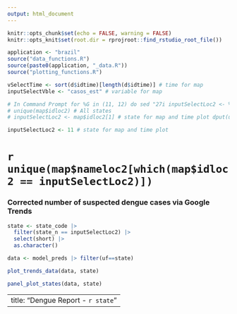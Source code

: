 ```yaml
---
output: html_document
---
```


```r
knitr::opts_chunk$set(echo = FALSE, warning = FALSE)
knitr::opts_knit$set(root.dir = rprojroot::find_rstudio_root_file())
```

```r
application <- "brazil"
source("data_functions.R")
source(paste0(application, "_data.R"))
source("plotting_functions.R")

```


```r
vSelectTime <- sort(d$idtime)[length(d$idtime)] # time for map
inputSelectVble <- "casos_est" # variable for map

# In Command Prompt for %G in (11, 12) do sed "27i inputSelectLoc2 <- %G"  C:\dengue-tracker\dengue-report-base.Rmd >  C:\dengue-tracker\dengue-report-%G.Rmd
# unique(map$idloc2) # All states
# inputSelectLoc2 <- map$idloc2[1] # state for map and time plot dput(unique(map$idloc2))

inputSelectLoc2 <- 11 # state for map and time plot
```

# `r unique(map$nameloc2[which(map$idloc2 == inputSelectLoc2)])`

<!--```{r, echo = FALSE}
#mapF <- fnMapFiltered(vSelectTime, inputSelectLoc2, inputSelectVble)
#dF <- fnDFiltered(inputSelectVble, mapF) # Select vble and locations in mapF (in state)
```
-->
<!---
### Dengue and Google trends in each state (now cases each municipality)

 # ```{r, echo = FALSE}
# fnTimeplot(dF)
# ```
-->

### Corrected number of suspected dengue cases via Google Trends

```r
state <- state_code |>
  filter(state_n == inputSelectLoc2) |>
  select(short) |>
  as.character()

data <- model_preds |> filter(uf==state)

plot_trends_data(data, state)
```

<style>
.html-widget {
    margin: auto;
}
</style>

```r
panel_plot_states(data, state)
```


---
title: "Dengue Report - `r state`"
---
